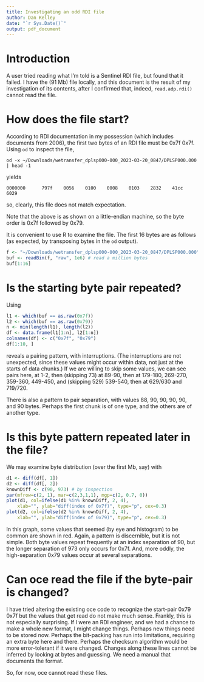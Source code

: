 ```yaml
---
title: Investigating an odd RDI file
author: Dan Kelley
date: "`r Sys.Date()`"
output: pdf_document
---
```


# Introduction

A user tried reading what I'm told is a Sentinel RDI file, but found that it
failed.  I have the (91 Mb) file locally, and this document is the
result of my investigation of its contents, after I confirmed that, indeed,
`read.adp.rdi()` cannot read the file.

# How does the file start?

According to RDI documentation in my possession (which includes documents from
2006), the first two bytes of an RDI file must be 0x7f 0x7f. Using `od`
to inspect the file,
```
od -x ~/Downloads/wetransfer_dplsp000-000_2023-03-20_0847/DPLSP000.000 | head -1
```
yields
```
0000000      797f    0056    0100    0008    0103    2832    41cc    6029
```
so, clearly, this file does not match expectation.

Note that the above is as shown on a little-endian machine, so the byte order
is 0x7f followed by 0x79.  

It is convenient to use R to examine the file.  The first 16 bytes  are as
follows (as expected, by transposing bytes in the `od` output).
```r
f <- "~/Downloads/wetransfer_dplsp000-000_2023-03-20_0847/DPLSP000.000"
buf <- readBin(f, "raw", 1e6) # read a million bytes
buf[1:16]
```

# Is the starting byte pair repeated?

Using
```r
l1 <- which(buf == as.raw(0x7f))
l2 <- which(buf == as.raw(0x79))
n <- min(length(l1), length(l2))
df <- data.frame(l1[1:n], l2[1:n])
colnames(df) <- c("0x7f", "0x79")
df[1:10, ]
```
reveals a pairing pattern, with interruptions.  (The interruptions are not
unexpected, since these values might occur within data, not just at the starts
of data chunks.)  If we are willing to skip some values, we can see pairs here,
at 1-2, then (skipping 73) at 89-90, then at 179-180, 269-270, 359-360,
449-450, and (skipping 529) 539-540, then at 629/630 and 719/720.

There is also a pattern to pair separation, with values 88, 90, 90, 90, 90, and
90 bytes.  Perhaps the first chunk is of one type, and the others are of
another type.


# Is this byte pattern repeated later in the file?

We may examine byte distribution (over the first Mb, say) with
```r
d1 <- diff(df[, 1])
d2 <- diff(df[, 2])
knownDiff <- c(90, 973) # by inspection
par(mfrow=c(2, 1), mar=c(2,3,1,1), mgp=c(2, 0.7, 0))
plot(d1, col=ifelse(d1 %in% knownDiff, 2, 4),
    xlab="", ylab="diff(index of 0x7f)", type="p", cex=0.3)
plot(d2, col=ifelse(d2 %in% knownDiff, 2, 4),
    xlab="", ylab="diff(index of 0x79)", type="p", cex=0.3)
```
In this graph, some values that seemed (by eye and histogram) to be common are
shown in red.  Again, a pattern is discernible, but it is not simple.  Both
byte values repeat frequently at an index separation of 90, but the longer
separation of 973 only occurs for 0x7f.  And, more oddly, the high-separation
0x79 values occur at several separations.

# Can oce read the file if the byte-pair is changed?

I have tried altering the existing oce code to recognize the start-pair 0x79
0x7f but the values that get read do not make much sense. Frankly, this is not
especially surprising.  If I were an RDI engineer, and we had a chance to make
a whole new format, I might change things.  Perhaps new things need to be
stored now. Perhaps the bit-packing has run into limitations, requiring an
extra byte here and there. Perhaps the checksum algorithm would be more
error-tolerant if it were changed. Changes along these lines cannot be inferred
by looking at bytes and guessing.  We need a manual that documents the format.

So, for now, oce cannot read these files.

